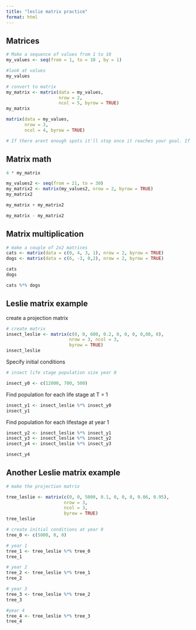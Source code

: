 ```yaml
---
title: "leslie matrix practice"
format: html
---
```


## Matrices 

```r
# Make a sequence of values from 1 to 10 
my_values <- seq(from = 1, to = 10 , by = 1)

#look at values 
my_values
```

```r
# convert to matrix 
my_matrix <- matrix(data = my_values, 
                    nrow = 2, 
                    ncol = 5, byrow = TRUE)
my_matrix
```

```r
matrix(data = my_values, 
       nrow = 3, 
       ncol = 4, byrow = TRUE)

# If there arent enough spots it'll stop once it reaches your goal. If theres more spots than given it'll restart. 
```
## Matrix math 
```r
4 * my_matrix
```

```r
my_values2 <- seq(from = 21, to = 30)
my_matrix2 <- matrix(my_values2, nrow = 2, byrow = TRUE)
my_matrix2
```

```r
my_matrix + my_matrix2
```
```r
my_matrix - my_matrix2
```

## Matrix multiplication
```r
# make a couple of 2x2 matrices
cats <- matrix(data = c(0, 4, 3, 1), nrow = 2, byrow = TRUE)
dogs <- matrix(data = c(6, -3, 0,2), nrow = 2, byrow = TRUE)

cats 
dogs

```

```r
cats %*% dogs
```

## Leslie matrix example 
create a projection matrix 

```r
# create matrix 
insect_leslie <- matrix(c(0, 0, 600, 0.2, 0, 0, 0, 0,08, 0),
                        nrow = 3, ncol = 3, 
                        byrow = TRUE)
insect_leslie
```
Specify initial conditions 
```r
# insect life stage population size year 0 

insect_y0 <- c(12000, 700, 500)
```

Find population for each life stage at T = 1 
```r
insect_y1 <- insect_leslie %*% insect_y0
insect_y1
```

Find population for each lifestage  at year 1 
```r
insect_y2 <- insect_leslie %*% insect_y1
insect_y3 <- insect_leslie %*% insect_y2
insect_y4 <- insect_leslie %*% insect_y3

insect_y4
```
## Another Leslie matrix example 

```r
# make the projection matrix 

tree_leslie <- matrix(c(0, 0, 5000, 0.1, 0, 0, 0, 0.06, 0.95), 
                      nrow = 3, 
                      ncol = 3, 
                      byrow = TRUE)
tree_leslie
```
```r
# create initial conditions at year 0 
tree_0 <- c(5000, 0, 0)

# year 1 
tree_1 <- tree_leslie %*% tree_0
tree_1

# year 2 
tree_2 <- tree_leslie %*% tree_1
tree_2

# year 3
tree_3 <- tree_leslie %*% tree_2
tree_3

#year 4
tree_4 <- tree_leslie %*% tree_3 
tree_4
```


